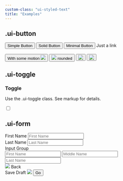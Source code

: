 ```yaml
---
custom-class: "ui-styled-text"
title: "Examples"
---
```


## .ui-button

<div class="ui-box ui-sandbox">
  <div class="flex gap-x-2">
    <button class="ui-button">
      Simple Button
    </button>
    <button class="ui-button --solid">
      Solid Button
    </button>
    <button class="ui-button --minimal">
      Minimal Button
    </button>
    <span class="ui-link ml-2">
      Just a link
    </span>
  </div>
</div>

<br/>

<div class="ui-box ui-sandbox">
  <div class="flex gap-x-2">
    <button class="ui-button --motion-forward">
      With some motion
      <img class="no-zoom" src="/icons/heroicons/arrow-right.svg" />
    </button>
    <button class="ui-button --rounded">
      <img src="/icons/heroicons/envelope-outline.svg" />
      rounded
    </button>
    <button class="ui-button --minimal">
      <img src="/icons/heroicons/envelope-outline.svg" />
    </button>
    <button class="ui-button --rounded --minimal">
      <img src="/icons/heroicons/ellipsis-horizontal.svg" />
    </button>
  </div>
</div>

## .ui-toggle

<div class="ui-box ui-sandbox not-prose ui-styled-text-unset">
  <div class="flex w-full justify-between">
    <div>
      <div class="ui-titlepair">
        <h3 class="--title">Toggle</h3>
        <p class="--description">Use the .ui-toggle class. See markup for details.</p>
      </div>
    </div>
    <div class="flex items-center">
      <label class="ui-toggle">
        <input type="checkbox" />
        <span class="--slider" />
      </label>
    </div>
  </div>
</div>

## .ui-form

<form id="form1" class="ui-box ui-sandbox ui-form" action="/docs">
  <div class="ui-tuple flex flex-col gap-y-1">
    <div class="grid grid-cols-2 gap-x-4">
      <div>
        <label for="first_name">First Name</label>
        <input id="first_name" type="text" placeholder="First Name" />
      </div>
      <div>
        <label for="last_name">Last Name</label>
        <input id="last_name" type="text" placeholder="Last Name" />
      </div>
    </div>
    <div>
      <label for="options">Input Group</label>
      <div class="ui-input-group">
        <input id="first_name" type="text" placeholder="First Name" />
        <input id="middle_name" type="text" placeholder="Middle Name" />
        <input id="last_name" type="text" placeholder="Last Name" />
      </div>
    </div>
  </div>

  <div class="--bottom">
    <div>
      <a class="ui-button --minimal --motion-backward">
        <img src="/icons/heroicons/arrow-left.svg" />
        Back
      </a>
    </div>
    <div class="flex gap-x-2">
      <a class="ui-button --motion-forward">
        Save Draft
        <img src="/icons/heroicons/paper-airplane-outline.svg" />
      </a>
      <button type="submit" class="ui-button --solid --motion-forward" form="form1">
        Go
      </button>
    </div>
  </div>
</form>